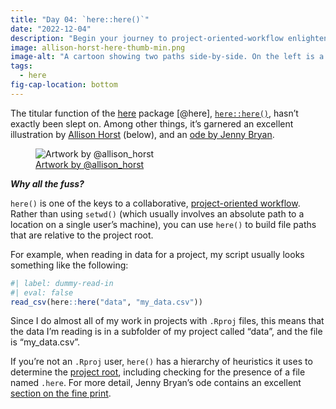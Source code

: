 ```yaml
---
title: "Day 04: `here::here()`"
date: "2022-12-04"
description: "Begin your journey to project-oriented-workflow enlightenment by using `here::here()` to build file paths."
image: allison-horst-here-thumb-min.png
image-alt: "A cartoon showing two paths side-by-side. On the left is a scary spooky forest, with spiderwebs and gnarled trees, with file paths written on the branches like ~/mmm/nope.csv and setwd(/haha/good/luck/), with a scared looking cute fuzzy monster running out of it. On the right is a bright, colorful path with flowers, rainbow and sunshine, with signs saying here! and it's all right here! A monster facing away from us in a backpack and walking stick is looking toward the right path. Stylized text reads here: find your path."
tags: 
  - here
fig-cap-location: bottom
---
```


The titular function of the [here](https://here.r-lib.org/) package [@here], [`here::here()`](https://here.r-lib.org/reference/here.html), hasn't exactly been slept on. Among other things, it's garnered an excellent illustration by [Allison Horst](https://allisonhorst.com/allison-horst) (below), and an [ode by Jenny Bryan](https://github.com/jennybc/here_here "Ode to the here package").

![[Artwork by \@allison_horst](https://twitter.com/allison_horst)](allison_horst_here_illustration-min.png){fig-alt="A cartoon showing two paths side-by-side. On the left is a scary spooky forest, with spiderwebs and gnarled trees, with file paths written on the branches like\"~/mmm/nope.csv\" and \"setwd(\"/haha/good/luck/\")\", with a scared looking cute fuzzy monster running out of it. On the right is a bright, colorful path with flowers, rainbow and sunshine, with signs saying \"here!\" and \"it's all right here!\" A monster facing away from us in a backpack and walking stick is looking toward the right path. Stylized text reads \"here: find your path.\""}

***Why all the fuss?***

`here()` is one of the keys to a collaborative, [project-oriented workflow](https://www.tidyverse.org/blog/2017/12/workflow-vs-script/). Rather than using `setwd()` (which usually involves an absolute path to a location on a single user's machine), you can use `here()` to build file paths that are relative to the project root.

For example, when reading in data for a project, my script usually looks something like the following:

```r
#| label: dummy-read-in
#| eval: false
read_csv(here::here("data", "my_data.csv"))
```

Since I do almost all of my work in projects with `.Rproj` files, this means that the data I'm reading is in a subfolder of my project called "data", and the file is "my_data.csv".

If you're not an `.Rproj` user, `here()` has a hierarchy of heuristics it uses to determine the [project root](https://here.r-lib.org/reference/here.html#project-root), including checking for the presence of a file named `.here`. For more detail, Jenny Bryan's ode contains an excellent [section on the fine print](https://github.com/jennybc/here_here#the-fine-print).
